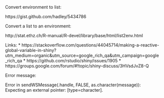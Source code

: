
Convert environment to list:

https://gist.github.com/hadley/5434786

Convert a list to an environment:

http://stat.ethz.ch/R-manual/R-devel/library/base/html/list2env.html

Links:
* https://stackoverflow.com/questions/44045714/making-a-reactive-global-variable-in-shiny?utm_medium=organic&utm_source=google_rich_qa&utm_campaign=google_rich_qa
* https://github.com/rstudio/shiny/issues/1905
* https://groups.google.com/forum/#!topic/shiny-discuss/3HVsdJvZ8-Q


Error message:

Error in sendWSMessage(.handle, FALSE, as.character(message)): Expecting an external pointer: [type=character].


